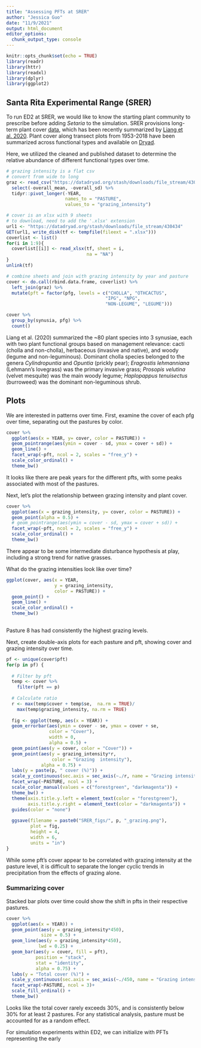 ```yaml
---
title: "Assessing PFTs at SRER"
author: "Jessica Guo"
date: "11/9/2021"
output: html_document
editor_options: 
  chunk_output_type: console
---
```


```r
knitr::opts_chunk$set(echo = TRUE)
library(readr)
library(httr)
library(readxl)
library(dplyr)
library(ggplot2)
```

## Santa Rita Experimental Range (SRER)

To run ED2 at SRER, we would like to know the starting plant community to prescribe before adding *Setaria* to the simulation. SRER provisions long-term plant cover [data](https://cals.arizona.edu/srer/data.html), which has been recently summarized by [Liang et al. 2020](https://doi.org/10.1111/1365-2664.13780). Plant cover along transect plots from 1953-2018 have been summarized across functional types and available on [Dryad](https://datadryad.org/stash/dataset/doi:10.5061/dryad.r4xgxd29r). 

Here, we utilized the cleaned and published dataset to determine the relative abundance of different functional types over time. 

```r
# grazing intensity is a flat csv
# convert from wide to long
graz <- read_csv("https://datadryad.org/stash/downloads/file_stream/430432") %>%
  select(-overall_mean, -overall_sd) %>%
  tidyr::pivot_longer(-YEAR,
                      names_to = "PASTURE", 
                      values_to = "grazing_intensity")

# cover is an xlsx with 9 sheets
# to download, need to add the '.xlsx' extension
url1 <- "https://datadryad.org/stash/downloads/file_stream/430434"
GET(url1, write_disk(tf <- tempfile(fileext = ".xlsx")))
coverlist <- list()
for(i in 1:9){
  coverlist[[i]] <- read_xlsx(tf, sheet = i, 
                              na = "NA")
}
unlink(tf)

# combine sheets and join with grazing intensity by year and pasture
cover <- do.call(rbind.data.frame, coverlist) %>%
  left_join(graz) %>%
  mutate(pft = factor(pfg, levels = c("CHOLLA", "OTHCACTUS",
                                     "IPG", "NPG",
                                     "NON-LEGUME", "LEGUME")))

cover %>%
  group_by(synusia, pfg) %>%
  count()
```
Liang et al. (2020) summarized the ~80 plant species into 3 synusiae, each with two plant functional groups based on management relevance: cacti (cholla and non-cholla), herbaceous (invasive and native), and woody (legume and non-leguminous). Dominant cholla species belonged to the genera *Cylindropuntia* and *Opuntia* (prickly pear); *Eragrostis lehmanniana* (Lehmann's lovegrass) was the primary invasive grass; *Prosopis velutina* (velvet mesquite) was the main woody legume; *Haplopappus tenuisectus* (burroweed) was the dominant non-leguminous shrub. 

## Plots

We are interested in patterns over time. First, examine the cover of each pfg over time, separating out the pastures by color. 

```r
cover %>%
  ggplot(aes(x = YEAR, y= cover, color = PASTURE)) +
  geom_pointrange(aes(ymin = cover - sd, ymax = cover + sd)) +
  geom_line() +
  facet_wrap(~pft, ncol = 2, scales = "free_y") +
  scale_color_ordinal() +
  theme_bw()
```

It looks like there are peak years for the different pfts, with some peaks associated with most of the pastures. 

Next, let's plot the relationship between grazing intensity and plant cover. 

```r
cover %>%
  ggplot(aes(x = grazing_intensity, y= cover, color = PASTURE)) +
  geom_point(alpha = 0.5) +
  # geom_pointrange(aes(ymin = cover - sd, ymax = cover + sd)) +
  facet_wrap(~pft, ncol = 2, scales = "free_y") +
  scale_color_ordinal() +
  theme_bw()
```

There appear to be some intermediate disturbance hypothesis at play, including a strong trend for native grasses. 

What do the grazing intensities look like over time?

```r
ggplot(cover, aes(x = YEAR, 
                  y = grazing_intensity,
                  color = PASTURE)) +
  geom_point() +
  geom_line() +
  scale_color_ordinal() +
  theme_bw()
  
```

Pasture 8 has had consistently the highest grazing levels. 

Next, create double-axis plots for each pasture and pft, showing cover and grazing intensity over time. 

```r
pf <- unique(cover$pft)
for(p in pf) {
  
  # Filter by pft
  temp <- cover %>%
    filter(pft == p)
  
  # Calculate ratio
  r <- max(temp$cover + temp$se,  na.rm = TRUE)/
    max(temp$grazing_intensity, na.rm = TRUE)
  
  fig <- ggplot(temp, aes(x = YEAR)) +
  geom_errorbar(aes(ymin = cover - se, ymax = cover + se,
                color = "Cover"),
                width = 0,
                alpha = 0.5) +
  geom_point(aes(y = cover, color = "Cover")) +
  geom_point(aes(y = grazing_intensity*r, 
                 color = "Grazing  intensity"),
             alpha = 0.75) +
  labs(y = paste(p, " cover (%)")) +
  scale_y_continuous(sec.axis = sec_axis(~./r, name = "Grazing intensity (AUY/ha)")) +
  facet_wrap(~PASTURE, ncol = 3) +
  scale_color_manual(values = c("forestgreen", "darkmagenta")) +
  theme_bw() +
  theme(axis.title.y.left = element_text(color = "forestgreen"),
        axis.title.y.right = element_text(color = "darkmagenta")) +
  guides(color = "none")
  
  ggsave(filename = paste0("SRER_figs/", p, "_grazing.png"),
         plot = fig,
         height = 4,
         width = 6,
         units = "in")
}
```

While some pft's cover appear to be correlated with grazing intensity at the pasture level, it is difficult to separate the longer cyclic trends in precipitation from the effects of grazing alone. 

### Summarizing cover

Stacked bar plots over time could show the shift in pfts in their respective pastures. 

```r
cover %>%
  ggplot(aes(x = YEAR)) +
  geom_point(aes(y = grazing_intensity*450), 
             size = 0.5) +
  geom_line(aes(y = grazing_intensity*450),
            lwd = 0.25) +
  geom_bar(aes(y = cover, fill = pft),
           position = "stack", 
           stat = "identity",
           alpha = 0.75) +
  labs(y = "Total cover (%)") +
  scale_y_continuous(sec.axis = sec_axis(~./450, name = "Grazing intensity (AUY/ha)")) +
  facet_wrap(~PASTURE, ncol = 3)+
  scale_fill_ordinal() +
  theme_bw()
```

Looks like the total cover rarely exceeds 30%, and is consistently below 30% for at least 2 pastures. For any statistical analysis, pasture must be accounted for as a random effect. 

For simulation experiments within ED2, we can initialize with PFTs representing the early 